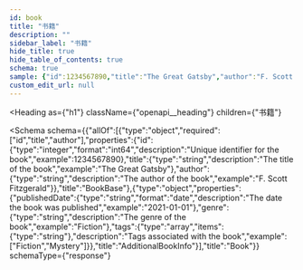 ```yaml
---
id: book
title: "书籍"
description: ""
sidebar_label: "书籍"
hide_title: true
hide_table_of_contents: true
schema: true
sample: {"id":1234567890,"title":"The Great Gatsby","author":"F. Scott Fitzgerald","publishedDate":"2021-01-01","genre":"Fiction","tags":["Fiction","Mystery"]}
custom_edit_url: null
---
```



<Heading
  as={"h1"}
  className={"openapi__heading"}
  children={"书籍"}
>
</Heading>





<Schema
  schema={{"allOf":[{"type":"object","required":["id","title","author"],"properties":{"id":{"type":"integer","format":"int64","description":"Unique identifier for the book","example":1234567890},"title":{"type":"string","description":"The title of the book","example":"The Great Gatsby"},"author":{"type":"string","description":"The author of the book","example":"F. Scott Fitzgerald"}},"title":"BookBase"},{"type":"object","properties":{"publishedDate":{"type":"string","format":"date","description":"The date the book was published","example":"2021-01-01"},"genre":{"type":"string","description":"The genre of the book","example":"Fiction"},"tags":{"type":"array","items":{"type":"string"},"description":"Tags associated with the book","example":["Fiction","Mystery"]}},"title":"AdditionalBookInfo"}],"title":"Book"}}
  schemaType={"response"}
>
  
</Schema>
            